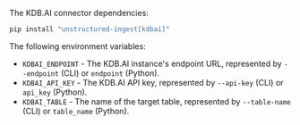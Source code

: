 The KDB.AI connector dependencies:

```bash CLI, Python
pip install "unstructured-ingest[kdbai]"
```


<AdditionalIngestDependencies />

The following environment variables:

- `KDBAI_ENDPOINT` - The KDB.AI instance's endpoint URL, represented by `--endpoint` (CLI) or `endpoint` (Python).
- `KDBAI_API_KEY` - The KDB.AI API key, represented by `--api-key` (CLI) or `api_key` (Python).
- `KDBAI_TABLE` - The name of the target table, represented by `--table-name` (CLI) or `table_name` (Python).